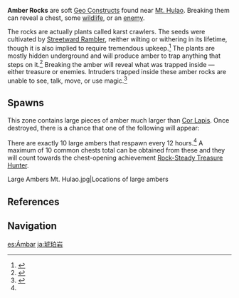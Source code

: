 {{About|the [[Geo]] Construct|the playable character|Amber}}
{{Terminology Infobox
|image        = <gallery>
Mt. Hulao Amber Rock.png|Intact
Mt. Hulao Amber Rock Broken.png|Broken
</gallery>
|type         = Exploration
}}
'''Amber Rocks''' are soft [[Geo Constructs]] found near [[Mt. Hulao]]. Breaking them can reveal a chest, some [[wildlife]], or an [[enemy]].

The rocks are actually plants called karst crawlers. The seeds were cultivated by [[Madame Ping|Streetward Rambler]], neither wilting or withering in its lifetime, though it is also implied to require tremendous upkeep.<ref>{{Ref/Quest|The Orioles Bask in Spring, the Heavens Present Auspices (Quest)}}</ref> The plants are mostly hidden underground and will produce amber to trap anything that steps on it.<ref>{{Ref/Quest|Moulder of Mountains}}</ref> Breaking the amber will reveal what was trapped inside &mdash; either treasure or enemies. Intruders trapped inside these amber rocks are unable to see, talk, move, or use magic.<ref>{{Ref/Quest|Eight Locales Over Mountains and Seas: The Wonders of Adeptal Amber}}</ref>

==Spawns==
This zone contains large pieces of amber much larger than [[Cor Lapis]]. Once destroyed, there is a chance that one of the following will appear:
{{Column|2|
* [[Rock Shield Hilichurl Guard]]s
* [[Geo Samachurl]]s
* [[Large Pyro Slime]]s
* [[Large Anemo Slime]]s
* [[Large Electro Slime]]s
* [[Geo Crystalfly|Geo Crystalflies]]
* [[Azure Crane]]s
* [[Forest Boar]]s
* [[Crimson Fox]]es
* [[Wildlife#Weasels|Weasels]]
* [[Wildlife#Lizards|Lizards]]
* [[Common Chest]]s (only once per amber)<ref>Reddit: [https://www.reddit.com/r/Genshin_Impact/comments/j9hcr7/the_amber_rocks_on_mt_hulao_are_a_good_place_for/ Chests within Amber Rocks of Mt. Hulao]</ref><ref name="amberchest">Reddit: [https://www.reddit.com/r/Genshin_Impact/comments/jeov1j/the_truth_about_genshins_chests/ The Truth About Genshin's Chests]</ref>
}}

There are exactly 10 large ambers that respawn every 12 hours.<ref name="amberchest" /> A maximum of 10 common chests total can be obtained from these and they will count towards the chest-opening achievement [[Rock-Steady Treasure Hunter]].
<gallery>Large Ambers Mt. Hulao.jpg|Locations of large ambers</gallery>

==References==
{{Reflist}}

==Navigation==
{{Exploration Navbox}}

[[es:Ámbar]]
[[ja:琥珀岩]]